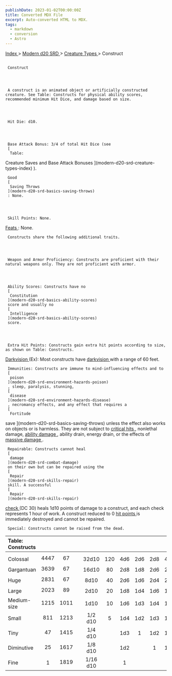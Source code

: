```yaml
---
publishDate: 2023-01-02T00:00:00Z
title: Converted MDX File
excerpt: Auto-converted HTML to MDX.
tags:
  - markdown
  - conversion
  - Astro
---
```







[
      Index
     ](-index)
     >
     [
      Modern d20 SRD
     ](modern-d20-srd-index)
     >
     [
      Creature Types
     ](modern-d20-srd-creature-types-index)
     > Construct
    





## 
     Construct
    



     A construct is an animated object or artificially constructed creature. See Table: Constructs for physical ability scores, recommended minimum Hit Dice, and damage based on size.
    



     Hit Die: d10.
    



     Base Attack Bonus: 3/4 of total Hit Dice (see
     [
      Table:
  Creature Saves and Base Attack Bonuses
     ](modern-d20-srd-creature-types-index)
     ).
    



     Good
     [
      Saving Throws
     ](modern-d20-srd-basics-saving-throws)
     : None.
    



     Skill Points: None.
    



[
      Feats
     ](modern-d20-srd-feats-index)
     : None.
    



     Constructs share the following additional traits.
    



     Weapon and Armor Proficiency: Constructs are proficient with their natural weapons only. They are not proficient with armor.
    



     Ability Scores: Constructs have no
     [
      Constitution
     ](modern-d20-srd-basics-ability-scores)
     score and usually no
     [
      Intelligence
     ](modern-d20-srd-basics-ability-scores)
     score.
    



     Extra Hit Points: Constructs gain extra hit points according to size, as shown on Table: Constructs.
    



[
      Darkvision
     ](modern-d20-srd-special-abilities-darkvision)
     (Ex): Most constructs have
     [
      darkvision
     ](modern-d20-srd-special-abilities-darkvision)
     with a range of 60 feet.
    



     Immunities: Constructs are immune to mind-influencing effects and to
     [
      poison
     ](modern-d20-srd-environment-hazards-poison)
     , sleep, paralysis, stunning,
     [
      disease
     ](modern-d20-srd-environment-hazards-disease)
     , necromancy effects, and any effect that requires a
     [
      Fortitude
  save
     ](modern-d20-srd-basics-saving-throws)
     unless the effect also works on objects or is harmless. They are not subject to
     [
      critical
  hits
     ](modern-d20-srd-combat-critical-hits)
     , nonlethal damage,
     [
      ability
  damage
     ](modern-d20-srd-basics-ability-scores)
     , ability drain, energy drain, or the effects of
     [
      massive
  damage
     ](modern-d20-srd-combat-death-dying-healing)
     .
    



     Repairable: Constructs cannot heal
     [
      damage
     ](modern-d20-srd-combat-damage)
     on their own but can be repaired using the
     [
      Repair
     ](modern-d20-srd-skills-repair)
     skill. A successful
     [
      Repair
     ](modern-d20-srd-skills-repair)
[
      check
     ](modern-d20-srd-skills-skill-basics-php#skill-check-index)
     (DC 30) heals 1d10 points of damage to a construct, and each check represents 1 hour of work. A construct reduced to 0
     [
      hit
  points
     ](modern-d20-srd-combat-hit-points)
     is immediately destroyed and cannot be repaired.
    



     Special: Constructs cannot be raised from the dead.
    


| Table: Constructs |  |  |  |  |  |  |  |  |  |
| :------------------- | :--: | :--: | :--: | :--: | :--: | :--: | :--: | :--: | --: |
|  |  |  |  |  |  |  |  |  |  |
| Colossal | 4447 | 67 |  | 32d10 | 120 | 4d6 | 2d6 | 2d8 | 4d6 |
| Gargantuan | 3639 | 67 |  | 16d10 | 80 | 2d8 | 1d8 | 2d6 | 2d8 |
| Huge | 2831 | 67 |  | 8d10 | 40 | 2d6 | 1d6 | 2d4 | 2d6 |
| Large | 2023 | 89 |  | 2d10 | 20 | 1d8 | 1d4 | 1d6 | 1d8 |
| Medium-size | 1215 | 1011 |  | 1d10 | 10 | 1d6 | 1d3 | 1d4 | 1d6 |
| Small | 811 | 1213 |  | 1/2 d10 | 5 | 1d4 | 1d2 | 1d3 | 1d4 |
| Tiny | 47 | 1415 |  | 1/4 d10 |  | 1d3 | 1 | 1d2 | 1d3 |
| Diminutive | 25 | 1617 |  | 1/8 d10 |  | 1d2 |  | 1 | 1d2 |
| Fine | 1 | 1819 |  | 1/16 d10 |  | 1 |  |  | 1 |





